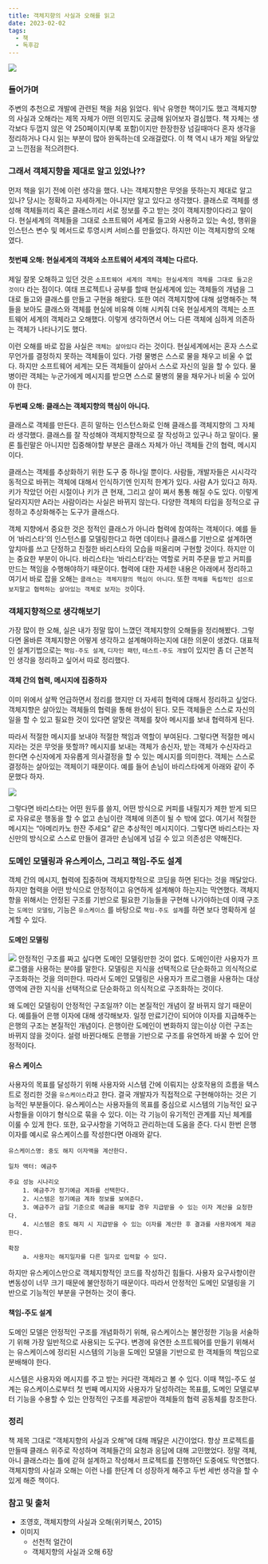 ```yaml
---
title: 객체지향의 사실과 오해를 읽고
date: 2023-02-02
tags:
  - 책
  - 독후감
---
```


<img src="object.png"/>

### 들어가며

주변의 추천으로 개발에 관련된 책을 처음 읽었다. 워낙 유명한 책이기도 했고 객체지향의 사실과 오해라는 제목 자체가 어떤 의민지도 궁금해 읽어보자 결심했다. 책 자체는 생각보다 두껍지 않은 약 250페이지(부록 포함)이지만 한장한장 넘길때마다 혼자 생각을 정리하거나 다시 읽는 부분이 많아 완독하는데 오래걸렸다. 이 책 역시 내가 제일 와닿았고 느낀점을 적으려한다.

### 그래서 객체지향을 제대로 알고 있었나??

먼저 책을 읽기 전에 이런 생각을 했다. 나는 객체지향은 무엇을 뜻하는지 제대로 알고 있나? 당시는 정확하고 자세하게는 아니지만 알고 있다고 생각했다. 클래스로 객체를 생성해 객체들끼리 혹은 클래스끼리 서로 정보를 주고 받는 것이 객체지향이다라고 말이다. 현실세계의 객체들을 그대로 소프트웨어 세계로 들고와 사용하고 있는 속성, 행위을 인스턴스 변수 및 메서드로 투영시켜 서비스를 만들었다. 하지만 이는 객체지향의 오해였다.

#### 첫번째 오해: 현실세계의 객체와 소프트웨어 세계의 객체는 다르다.

제일 잘못 오해하고 있던 것은 `소프트웨어 세계의 객체는 현실세계의 객체를 그대로 들고온 것이다` 라는 점이다. 여태 프로젝트나 공부를 할때 현실세계에 있는 객체들의 개념을 그대로 들고와 클래스를 만들고 구현을 해왔다. 또한 여러 객체지향에 대해 설명해주는 책들을 보아도 클래스와 객체를 현실에 비유해 이해 시켜줘 더욱 현실세계의 객체는 소프트웨어 세계의 객체라고 오해했다. 이렇게 생각하면서 어느 다른 객체에 심하게 의존하는 객체가 나타나기도 했다.

이런 오해를 바로 잡을 사실은 `객체는 살아있다` 라는 것이다. 현실세계에서는 혼자 스스로 무언가를 결정하지 못하는 객체들이 있다. 가령 물병은 스스로 물을 채우고 비울 수 없다. 하지만 소프트웨어 세계는 모든 객체들이 살아서 스스로 자신의 일을 할 수 있다. 물병이란 객체는 누군가에게 메시지를 받으면 스스로 물병의 물을 채우거나 비울 수 있어야 한다. 

#### 두번째 오해: 클래스는 객체지향의 핵심이 아니다.

클래스로 객체를 만든다. 흔히 말하는 인스턴스화로 인해 클래스를 객체지향의 그 자체라 생각했다. 클래스를 잘 작성해야 객체지향적으로 잘 작성하고 있구나 하고 말이다. 물론 틀린말은 아니지만 집중해야할 부분은 클래스 자체가 아닌 객체들 간의 협력, 메시지이다.

클래스는 객체를 추상화하기 위한 도구 중 하나일 뿐이다. 사람들, 개발자들은 시시각각 동적으로 바뀌는 객체에 대해서 인식하기엔 인지적 한계가 있다. 사람 A가 있다고 하자. 키가 작았던 어린 시절이나 키가 큰 현재, 그리고 살이 쪄서 통통 해질 수도 있다. 이렇게 달라지지만 A라는 사람이라는 사실은 바뀌지 않는다. 다양한 객체의 타입을 정적으로 규정하고 추상화해주는 도구가 클래스다.

 객체 지향에서 중요한 것은 정적인 클래스가 아니라 협력에 참여하는 객체이다. 예를 들어 ‘바리스타’의 인스턴스를 모델링한다고 하면 데이터나 클래스를 기반으로 설계하면 앞치마를 쓰고 단정하고 친절한 바리스타의 모습을 떠올리며 구현할 것이다. 하지만 이는 중요한 부분이 아니다. 바리스타는 ‘바리스타’라는 역할로 커피 주문을 받고 커피를 만드는 책임을 수행해야하기 때문이다. 협력에 대한 자세한 내용은 아래에서 정리하고 여기서 바로 잡을 오해는 `클래스는 객체지향의 핵심이 아니다`. 또한 `객체를 독립적인 섬으로 보지말고 협력하는 살아있는 객체로 보자는 것`이다.

### 객체지향적으로 생각해보기

가장 많이 한 오해, 실은 내가 정말 많이 느꼈던 객체지향의 오해들을 정리해봤다. 그렇다면 올바른 객체지향은 어떻게 생각하고 설계해야하는지에 대한 의문이 생겼다. 대표적인 설계기법으로는 `책임-주도 설계`, `디자인 패턴`, `테스트-주도 개발`이 있지만 좀 더 근본적인 생각을 정리하고 싶어서 따로 정리했다.

#### 객체 간의 협력, 메시지에 집중하자

이미 위에서 살짝 언급하면서 정리를 했지만 더 자세히 협력에 대해서 정리하고 싶었다. 객체지향은 살아있는 객체들의 협력을 통해 완성이 된다. 모든 객체들은 스스로 자신의 일을 할 수 있고 필요한 것이 있다면 알맞은 객체를 찾아 메시지를 보내 협력하게 된다. 

따라서 적절한 메시지를 보내야 적절한 책임과 역할이 부여된다. 그렇다면 적절한 메시지라는 것은 무엇을 뜻할까? 메시지를 보내는 객체가 송신자, 받는 객체가 수신자라고 한다면 수신자에게 자유롭게 의사결정을 할 수 있는 메시지를 의미한다. 객체는 스스로 결정하는 살아있는 객체이기 때문이다. 예를 들어 손님이 바리스타에게 아래와 같이 주문했다 하자.

![](object1.png)

그렇다면 바리스타는 어떤 원두를 쓸지, 어떤 방식으로 커피를 내릴지가 제한 받게 되므로 자유로운 행동을 할 수 없고 손님이란 객체에 의존이 될 수 밖에 없다. 여기서 적절한 메시지는 “아메리카노 한잔 주세요” 같은 추상적인 메시지이다. 그렇다면 바리스타는 자신만의 방식으로 스스로 만들어 결과만 손님에게 넘길 수 있고 의존성은 약해진다.

### 도메인 모델링과 유스케이스, 그리고 책임-주도 설계

객체 간의 메시지, 협력에 집중하며 객체지향적으로 코딩을 하면 된다는 것을 깨달았다. 하지만 협력을 어떤 방식으로 안정적이고 유연하게 설계해야 하는지는 막연했다. 객체지향을 위해서는 안정된 구조를 기반으로 필요한 기능들을 구현해 나가야하는데 이때 구조는 `도메인 모델링`, 기능은 `유스케이스` 를 바탕으로 `책임-주도 설계`를 하면 보다 명확하게 설계할 수 있다.

#### 도메인 모델링

![](calculate_interest_diagram.png)
안정적인 구조를 짜고 싶다면 도메인 모델링만한 것이 없다. 도메인이란 사용자가 프로그램을 사용하는 분야를 말한다. 모델링은 지식을 선택적으로 단순화하고 의식적으로 구조화하는 것을 의미한다. 따라서 도메인 모델링은 사용자가 프로그램을 사용하는 대상 영역에 관한 지식을 선택적으로 단순화하고 의식적으로 구조화하는 것이다.

왜 도메인 모델링이 안정적인 구조일까? 이는 본질적인 개념이 잘 바뀌지 않기 때문이다. 예를들어 은행 이자에 대해 생각해보자. 일정 만료기간이 되어야 이자를 지급해주는 은행의 구조는 본질적인 개념이다. 은행이란 도메인이 변화하지 않는이상 이런 구조는 바뀌지 않을 것이다. 설령 바뀐다해도 은행을 기반으로 구조를 유연하게 바꿀 수 있어 안정적이다.

#### 유스 케이스

사용자의 목표를 달성하기 위해 사용자와 시스템 간에 이뤄지는 상호작용의 흐름을 텍스트로 정리한 것을 `유스케이스`라고 한다. 결국 개발자가 직접적으로 구현해야하는 것은 기능적인 부분들이다. 유스케이스는 사용자들의 목표를 중심으로 시스템의 기능적인 요구사항들을 이야기 형식으로 묶을 수 있다. 이는 각 기능이 유기적인 관계를 지닌 체계를 이룰 수 있게 한다. 또한, 요구사항을 기억하고 관리하는데 도움을 준다. 다시 한번 은행 이자를 예시로 유스케이스를 작성한다면 아래와 같다.

```
유스케이스명: 중도 해지 이자액을 계산한다.

일차 액터: 예금주

주요 성능 시나리오
	1. 예금주가 정기예금 계좌를 선택한다.
	2. 시스템은 정기예금 계좌 정보를 보여준다.
	3. 예금주가 금일 기준으로 예금을 해지할 경우 지급받을 수 있는 이자 계산을 요청한다.
	4. 시스템은 중도 해지 시 지급받을 수 있는 이자를 계산한 후 결과를 사용자에게 제공한다.

확장
	a. 사용자는 해지일자를 다른 일자로 입력할 수 있다.
```

하지만 유스케이스만으로 객체지향적인 코드를 작성하긴 힘들다. 사용자 요구사항이란 변동성이 너무 크기 때문에 불안정하기 때문이다. 따라서 안정적인 도메인 모델링을 기반으로 기능적인 부분을 구현하는 것이 좋다.

#### 책임-주도 설계

도메인 모델은 안정적인 구조를 개념화하기 위해, 유스케이스는 불안정한 기능을 서술하기 위해 가장 일반적으로 사용되는 도구다. 변경에 유연한 소프트웨어를 만들기 위해서는 유스케이스에 정리된 시스템의 기능을 도메인 모델을 기반으로 한 객체들의 책임으로 분배해야 한다.

시스템은 사용자와 메시지를 주고 받는 커다란 객체라고 볼 수 있다. 이때 책임-주도 설계는 유스케이스로부터 첫 번째 메시지와 사용자가 달성하려는 목표를, 도메인 모델로부터 기능을 수용할 수 있는 안정적인 구조를 제공받아 객체들의 협력 공동체를 창조한다.

### 정리

책 제목 그대로 “객체지향의 사실과 오해”에 대해 깨달은 시간이었다. 항상 프로젝트를 만들때 클래스 위주로 작성하며 객체들간의 요청과 응답에 대해 고민했었다. 정말 객체, 아니 클래스라는 틀에 갇혀 설계하고 작성해서 프로젝트를 진행하던 도중에도 막연했다. 객체지향의 사실과 오해는 이런 나를 한단계 더 성장하게 해주고 두번 세번 생각을 할 수 있게 해준 책이다. 

### 참고 및 출처

- 조영호, 객체지향의 사실과 오해(위키북스, 2015)
- 이미지
    - 선천적 얼간이
    - 객체지향의 사실과 오해 6장